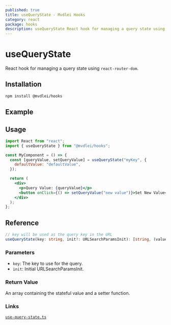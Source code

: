 ```yaml
---
published: true
title: useQueryState - Mvdlei Hooks
category: react
package: hooks
description: useQueryState React hook for managing a query state using react-router-dom.
---
```


# useQueryState

React hook for managing a query state using `react-router-dom`.

## Installation

```bash
npm install @mvdlei/hooks
```

## Example

## Usage

```jsx
import React from "react";
import { useQueryState } from "@mvdlei/hooks";

const MyComponent = () => {
  const [queryValue, setQueryValue] = useQueryState("myKey", {
    defaultValue: "defaultValue",
  });

  return (
    <div>
      <p>Query Value: {queryValue}</p>
      <button onClick={() => setQueryValue("new value")}>Set New Value</button>
    </div>
  );
};
```

## Reference

```ts
// key will be used as the query key in the URL
useQueryState(key: string, init?: URLSearchParamsInit): [string, (value: URLSearchParamsInit) => void];
```

### Parameters

- `key`: The key to use for the query.
- `init`: Initial URLSearchParamsInit.

### Return Value

An array containing the stateful value and a setter function.

### Links

[`use-query-state.ts`](https://github.com/m10rten/suite/tree/main/packages/hooks/src/use-query-state.ts)
